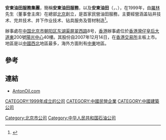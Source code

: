 '''安東油田服務集團'''，簡稱'''安東油田服務'''，以及'''安東油田'''（'''{{lang-en|Anton Oilfield Services Group}}'''，{{otcbb|ATONY}}、{{hkex|3337}}），在1999年，由[[羅林|羅林]]先生（董事會主席）在總部[[北京|北京]]創立，是首家民營油田服務，主要經營涵盖钻井技术、完井技术、井下作业技术、钻具服务及管材制造<ref>{{Cite web |url=http://www.antonoil.com/about/ |title=安東油田服務集團簡介 |access-date=2013-08-07 |archive-date=2013-07-30 |archive-url=https://web.archive.org/web/20130730223632/http://www.antonoil.com/about/ |dead-url=yes }}</ref>。

辦事處在[[中国|中国]][[北京市|北京市]][[朝阳区|朝阳区]][[东湖|东湖]][[渠屏翠西路|渠屏翠西路]]8号，[[香港|香港]]辦事處位於[[香港|香港]][[灣仔|灣仔]][[皇后大道東_(街道)|皇后大道東]]200號[[陽光中心|陽光中心]]40樓。其股份自2007年12月14日，在[[香港交易所|香港交易所]]主板上市。地區是以[[中國西北|中國西北]]地區最多，海外方面則有[[中東|中東]]地區。

==參考==
{{reflist}}

==連結==
*[http://www.antonoil.com AntonOil.com] {{Wayback|url=http://www.antonoil.com/ |date=20210225211222 }}

[[CATEGORY:1999年成立的公司|CATEGORY:1999年成立的公司]]
[[CATEGORY:中國民營企業|CATEGORY:中國民營企業]]
[[CATEGORY:中國建築公司|CATEGORY:中國建築公司]]
[[Category:北京市公司|Category:北京市公司]]
[[Category:中华人民共和国石油公司|Category:中华人民共和国石油公司]]